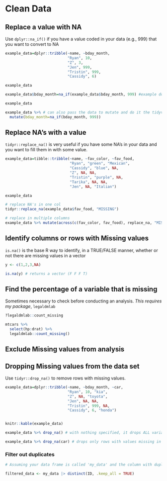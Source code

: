 # Clean Data

## Replace a value with NA

Use `dplyr::na_if()` if you have a value coded in your data (e.g., 999) that you want to convert to NA

```r

example_data=dplyr::tribble(~name, ~bday_month,
                            "Ryan", 10,
                            "Z", 3,
                            "Jen", 999, 
                            "Tristin", 999,
                            "Cassidy", 6)

example_data

example_data$bday_month=na_if(example_data$bday_month, 999) #example doing one column at a time 

example_data

example_data %>% # can also pass the data to mutate and do it the tidyverse way
  mutate(bday_month=na_if(bday_month, 999)) 
```

## Replace NA's with a value

`tidyr::replace_na()` is very useful if you have some NA's in your data and you want to fill them in with some value.

```r
example_data=tibble::tribble(~name, ~fav_color, ~fav_food,
                             "Ryan", "green", "Mexican",
                             "Cassidy", "blue", NA,
                             "Z", NA, NA,
                             "Tristin", "purple", NA,
                             "Tarika", NA, NA,
                             "Jen", NA, "Italian")

example_data

# replace NA's in one col
tidyr::replace_na(example_data$fav_food, "MISSING")

# replace in multiple columns
example_data %>% mutate(across(c(fav_color, fav_food), replace_na, "MISSING"))
```

## Identify columns or rows with Missing values

`is.na()` is the base R way to identify, in a TRUE/FALSE manner, whether or not there are missing values in a vector

```r
y <- c(1,2,3,NA)

is.na(y) # returns a vector (F F F T)
```

## Find the percentage of a variable that is missing

Sometimes necessary to check before conducting an analysis. *This requires my package*, `legaldmlab`

```r
?legaldmlab::count_missing

mtcars %>% 
  select(hp:drat) %>% 
  legaldmlab::count_missing()
```

## Exclude Missing values from analysis

## Dropping Missing values from the data set

Use `tidyr::drop_na()` to remove rows with missing values.

```r
example_data=dplyr::tribble(~name, ~bday_month, ~car,
                            "Ryan", 10, "kia",
                            "Z", NA, "toyota",
                            "Jen", NA, NA,
                            "Tristin", 999, NA,
                            "Cassidy", 6, "honda")


knitr::kable(example_data)

example_data %>% drop_na() # with nothing specified, it drops ALL variables that have >=1 missing value

example_data %>% drop_na(car) # drops only rows with values missing in the specified column

```

### Filter out duplicates

```r

# Assuming your data frame is called 'my_data' and the column with duplicates is 'ID'

filtered_data <- my_data |> distinct(ID, .keep_all = TRUE)
```

